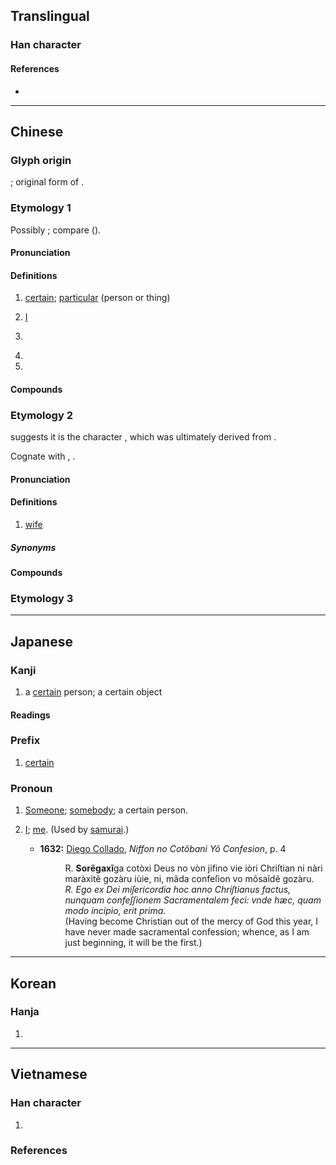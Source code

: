 {{also|柑}}
{{character info/new}}
==Translingual==

===Han character===
{{Han char|rn=75|rad=木|as=05|sn=9|four=44904|canj=TMD|ids=⿱甘木}}

====References====
* {{Han ref|kx=0519.010|dkj=14618|dj=0906.200|hdz=21177.040|uh=67D0|ud=26576|bh=AC59|bd=44121}}

----

==Chinese==

===Glyph origin===
{{Han etym}}
{{Han compound|木|甘|t1=tree|t2=sweet|ls=ic}}; original form of {{och-l|梅}}.

===Etymology 1===
{{zh-forms}}
Possibly {{der|zh|aav}}; compare {{cog|mnw|မူ||what; anything}} ({{zh-ref|Schuessler, 2007}}).

====Pronunciation====
{{zh-pron
|m=mǒu
|c=mau5
|h=pfs=mêu
|mn=bó͘
|mn-t=mou2/mong2
|mc=y
|oc=y
|ma=Zh-mou.ogg
|cat=a,pn
}}

====Definitions====
{{zh-hanzi}}

# [[certain]]; [[particular]] (person or thing)
#: {{zh-x|某 年 某 月 某 日|on day '''x''', month '''y''' of year '''z'''}}
# {{lb|zh|humble|by itself}} [[I]]
# {{n-g|Used in place of a person's given name, for anonymity purposes.}}
#: {{zh-x|^張 某|a person with the surname of Zhang}}
# {{n-g|Used in place of someone else's given name, to show dissatisfaction.}}
# {{n-g|Used in place of one's own given name, to refer to oneself with an intensified emotion.}}

====Compounds====
{{zh-der|某乙|某些|某人|某個|某家|某日|某某|某甲|某等|某舍|某們|某士|某子|某屏|某甫|某矣|某者|某門|誰某}}

===Etymology 2===
{{zh-forms|alt=姥,媒,厶,妻}}
{{zh-ref|Tu (2018)}} suggests it is the character {{zh-l|*姥}}, which was ultimately derived from {{och-l|母|mother}}.

Cognate with {{cog|zhx-teo|-}} {{zh-l|𡚸|bhou2}}, {{cog|cdo|-}} {{zh-l|𡚸|muō}}.

====Pronunciation====
{{zh-pron
|mn=bó͘
|dial=n
|cat=n
}}

====Definitions====
{{zh-hanzi}}

# {{lb|zh|Hokkien}} [[wife]]

=====Synonyms=====
{{zh-dial|妻子}}

====Compounds====
{{zh-der|查某:cha-bó͘|刺查某|前某|大某|娶某|嫁查某囝|後某|拍某菜|某囝|某大姊|查某人|查某囝|查某囡仔|查某孫|查某祖|查某間|查某雨|查某體|查某𡢃|無某無猴|疼某菜|翁某|翁仔某|菜店查某|趁食查某|開查某|飼查某|驚某|𨑨迌查某}}

===Etymology 3===
{{zh-see|梅|v}}

{{zh-cat|Elementary}}

----

==Japanese==

===Kanji===
{{ja-kanji|grade=c|rs=木05}}

# a [[certain]] person; a certain object

====Readings====
{{ja-readings
|on=ぼう, ばい
|kun=それがし-
}}

===Prefix===
{{ja-pos|ぼう|prefix}}

# [[certain]]
#: {{ja-usex|'''某'''大学|'''ぼう'''-だいがく|a '''certain''' university}}

===Pronoun===
{{ja-pos|pronoun|それがし}}

# {{lb|ja|obsolete}} [[someone|Someone]]; [[somebody]]; a certain person.
# {{lb|ja|obsolete}} [[I]]; [[me]]. (Used by [[samurai]].)
#* '''1632:''' [[w:Diego Collado|Diego Collado]], ''Niffon no Cotõbani Yô Confesion'', p. 4
#*: R. '''Sorẽgaxĩ'''ga cotòxi Deus no vòn jifino vie iòri Chriſtian ni nàri maràxitẽ gozàru iùie, ni, mãda confeſion vo mõsaĩdẽ gozàru.
#*: ''R. Ego ex Dei miſericordia hoc anno Chriſtianus factus, nunquam confeſſionem Sacramentalem feci: vnde hæc, quam modo incipio, erit prima.''
#*: (Having become Christian out of the mercy of God this year, I have never made sacramental confession; whence, as I am just beginning, it will be the first.)

----

==Korean==

===Hanja===
{{ko-hanja|hangeul=[[모]], [[매]]|eumhun=|rv=mo, mae|mr=mo, mae|y=mo, may}}

# {{defn|lang=ko|sort=木05}}

----

==Vietnamese==

===Han character===
{{vi-readings|rs=木05
|hanviet=mỗ-tdcndg;tdcntd;gdhn
|phienthiet=
|nom=mỗ-tdcndg;tdcntd, mới-tdcndg;gdhn, mấy-tdcndg;gdhn, mõ-tdcndg, mọ-tdcndg, mỏ-tdcndg, mổ-tdcndg, múa-tdcndg, mỏi-tdcndg, màu-tdcndg, mó-tdcntd, mồi-gdhn, với-gdhn
}}

# {{defn|lang=vi|sort=木05}}

===References===
<references/>